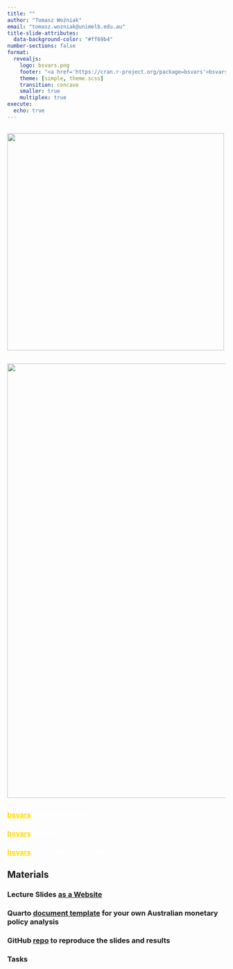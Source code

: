 ```yaml
---
title: ""
author: "Tomasz Woźniak"
email: "tomasz.wozniak@unimelb.edu.au"
title-slide-attributes:
  data-background-color: "#ff69b4"
number-sections: false
format: 
  revealjs: 
    logo: bsvars.png
    footer: "<a href='https://cran.r-project.org/package=bsvars'>bsvars</a>"
    theme: [simple, theme.scss]
    transition: concave
    smaller: true
    multiplex: true
execute: 
  echo: true
---
```

##  {background-color="#ff69b4"}

![](bsvars.png){.absolute top=40 right=275 width="500"}

##

![](bsvars-cran.png){.absolute top=10 right=30 width="1000"}



##  {background-color="#ff69b4"}
<!-- ffd700 -->

$$ $$

$$ $$

### [bsvars](https://cran.r-project.org/package=bsvars){style="color:#ffd700;"} package features {style="color:white;"}

### [bsvars](https://cran.r-project.org/package=bsvars){style="color:#ffd700;"} models{style="color:white;"}

### [bsvars](https://cran.r-project.org/package=bsvars){style="color:#ffd700;"} fiscal policy analysis{style="color:white;"}


## Materials {background-color="#ff69b4"}

$$ $$

### Lecture Slides [as a Website](https://bayesian-econometrics-2023.github.io/be23-lecture8/)

### Quarto [document template](https://github.com/Bayesian-Econometrics-2023/be23-lecture8/blob/main/be23-lecture8.qmd) for your own Australian monetary policy analysis

### GitHub [repo](https://github.com/Bayesian-Econometrics-2023/be23-lecture8) to reproduce the slides and results

### Tasks

